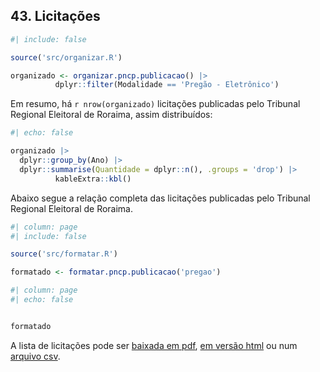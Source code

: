 ## 43. Licitações


```r
#| include: false

source('src/organizar.R')

organizado <- organizar.pncp.publicacao() |> 
          dplyr::filter(Modalidade == 'Pregão - Eletrônico')

```

Em resumo, há `r nrow(organizado)` licitações publicadas pelo Tribunal Regional Eleitoral de Roraima, assim distribuídos:

``` r
#| echo: false

organizado |>
  dplyr::group_by(Ano) |>
  dplyr::summarise(Quantidade = dplyr::n(), .groups = 'drop') |>
          kableExtra::kbl()


```

Abaixo segue a relação completa das licitações publicadas pelo Tribunal Regional Eleitoral de Roraima.

```r
#| column: page
#| include: false

source('src/formatar.R')

formatado <- formatar.pncp.publicacao('pregao')
```


```r
#| column: page
#| echo: false


formatado
```


A lista de licitações pode ser [baixada em pdf](../saida/publicacao.pdf), [em versão html](../saida/publicacao.html) ou num [arquivo csv](../saida/publicacao.csv).



